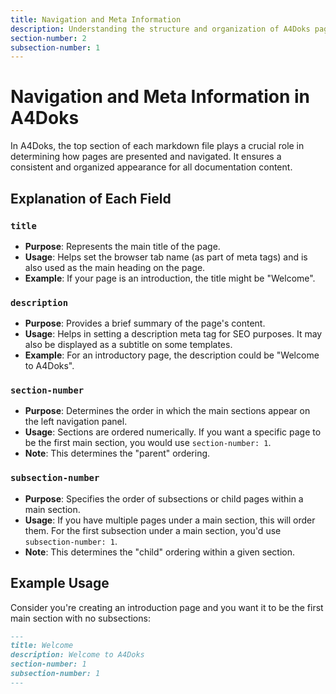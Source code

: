 ```yaml
---
title: Navigation and Meta Information
description: Understanding the structure and organization of A4Doks pages
section-number: 2
subsection-number: 1
---
```


# Navigation and Meta Information in A4Doks

In A4Doks, the top section of each markdown file plays a crucial role in determining how pages are presented and navigated. It ensures a consistent and organized appearance for all documentation content.

## Explanation of Each Field

### `title`

- **Purpose**: Represents the main title of the page.
- **Usage**: Helps set the browser tab name (as part of meta tags) and is also used as the main heading on the page.
- **Example**: If your page is an introduction, the title might be "Welcome".

### `description`

- **Purpose**: Provides a brief summary of the page's content.
- **Usage**: Helps in setting a description meta tag for SEO purposes. It may also be displayed as a subtitle on some templates.
- **Example**: For an introductory page, the description could be "Welcome to A4Doks".

### `section-number`

- **Purpose**: Determines the order in which the main sections appear on the left navigation panel.
- **Usage**: Sections are ordered numerically. If you want a specific page to be the first main section, you would use `section-number: 1`.
- **Note**: This determines the "parent" ordering.

### `subsection-number`

- **Purpose**: Specifies the order of subsections or child pages within a main section.
- **Usage**: If you have multiple pages under a main section, this will order them. For the first subsection under a main section, you'd use `subsection-number: 1`.
- **Note**: This determines the "child" ordering within a given section.

## Example Usage

Consider you're creating an introduction page and you want it to be the first main section with no subsections:

```markdown
---
title: Welcome
description: Welcome to A4Doks
section-number: 1
subsection-number: 1
---
